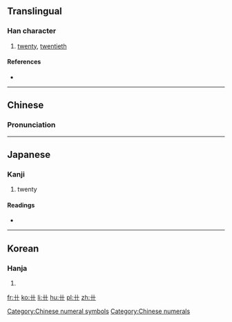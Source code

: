 {{also|廿|廾}}
==Translingual==

===Han character===
{{Han char|rn=1|rad=一|as=02|sn=3|four=|canj=JJ}}

# [[twenty]], [[twentieth]]

====References====
* {{Han ref|kx=0155.200|dkj=02698|dj=0353.010|hdz=10058.100|uh=5344|ud=21316|bh=A2CD|bd=41677}}

[[Category:Chinese numeral symbols]]
[[Category:Chinese numerals]]

----

==Chinese==
{{zh-hanzi-box|[[卄]]}}

===Pronunciation===
{{zh-pron
|m=niàn
|c=jaa6, je6
|mc=
|oc=
|cat=num,a
}}

----

==Japanese==

===Kanji===
{{ja-kanji|grade=|rs=一02}}

# twenty

====Readings====
* {{ja-readings|on=[[じゅう]] (jū), [[にゅう]] (nyū)|kun=[[にじゅう]] (nijuu)}}

----

==Korean==

===Hanja===
{{ko-hanja|hangeul=입|rv=ip|mr=ip}}

# {{defn|lang=ko|sort=一02}}

[[fr:卄]]
[[ko:卄]]
[[li:卄]]
[[hu:卄]]
[[pl:卄]]
[[zh:卄]]
